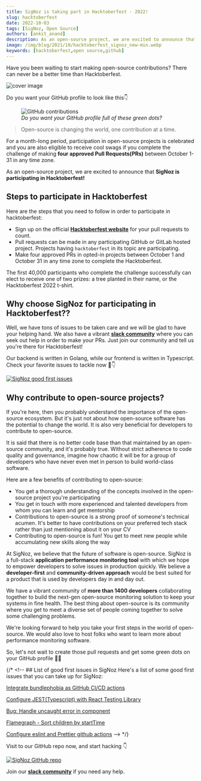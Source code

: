 ```yaml
---
title: SigNoz is taking part in Hacktoberfest - 2022!
slug: hacktoberfest
date: 2022-10-03
tags: [SigNoz, Open Source]
authors: [ankit_anand]
description: As an open-source project, we are excited to announce that SigNoz is participating in Hacktoberfest 2022!..
image: /img/blog/2021/10/hacktoberfest_signoz_new-min.webp
keywords: [hacktoberfest,open source,github]
---
```

Have you been waiting to start making open-source contributions? There can never be a better time than Hacktoberfest.



![cover image](/img/blog/2021/10/hacktoberfest_signoz_new-min.webp)


Do you want your GitHub profile to look like this👇

<figure data-zoomable>
    <img src="/img/blog/2021/10/github_contributions-min.webp" alt="GitHub contributions"/>
    <figcaption><i>Do you want your GitHub profile full of these green dots?</i></figcaption>
</figure>


>Open-source is changing the world, one contribution at a time.

For a month-long period, participation in open-source projects is celebrated and you are also eligible to receive cool swags if you complete the challenge of making **four approved Pull Requests(PRs)** between October 1-31 in any time zone.

As an open-source project, we are excited to announce that **SigNoz is participating in Hacktoberfest!**

## Steps to participate in Hacktoberfest
Here are the steps that you need to follow in order to participate in hacktoberfest:

- Sign up on the official **[Hacktoberfest website](https://hacktoberfest.com/)** for your pull requests to count.
- Pull requests can be made in any participating GitHub or GitLab hosted project. Projects having `hacktoberfest` in its topic are participating.
- Make four approved PRs in opted-in projects between October 1 and October 31 in any time zone to complete the Hacktoberfest.

The first 40,000 participants who complete the challenge successfully can elect to receive one of two prizes: a tree planted in their name, or the Hacktoberfest 2022 t-shirt.

## Why choose SigNoz for participating in Hacktoberfest??
Well, we have tons of issues to be taken care and we will be glad to have your helping hand. We also have a vibrant **[slack community](https://signoz.io/slack)** where you can seek out help in order to make your PRs. Just join our community and tell us you're there for Hacktoberfest!

Our backend is written in Golang, while our frontend is written in Typescript. Check your favorite issues to tackle now 🤺👇

[![SigNoz good first issues](/img/blog/2021/10/hacktoberfest_signoz_first_issues.webp)](https://github.com/SigNoz/signoz/issues?q=is%3Aissue+is%3Aopen+label%3A%22good+first+issue%22)

## Why contribute to open-source projects?
If you're here, then you probably understand the importance of the open-source ecosystem. But it's just not about how open-source software has the potential to change the world. It is also very beneficial for developers to contribute to open-source.

 It is said that there is no better code base than that maintained by an open-source community, and it's probably true. Without strict adherence to code quality and governance, imagine how chaotic it will be for a group of developers who have never even met in person to build world-class software.

Here are a few benefits of contributing to open-source:

- You get a thorough understanding of the concepts involved in the open-source project you're participating
- You get in touch with more experienced and talented developers from whom you can learn and get mentorship
- Contributions to open-source is a strong proof of someone's technical acumen. It's better to have contributions on your preferred tech stack rather than just mentioning about it on your CV
- Contributing to open-source is fun! You get to meet new people while accumulating new skills along the way

At SigNoz, we believe that the future of software is open-source. SigNoz is a full-stack **application performance monitoring tool** with which we hope to empower developers to solve issues in production quickly. We believe a **developer-first** and **community-driven approach** would be best suited for a product that is used by developers day in and day out.

We have a vibrant community of **more than 1400 developers** collaborating together to build the next-gen open-source monitoring solution to keep your systems in fine health. The best thing about open-source is its community where you get to meet a diverse set of people coming together to solve some challenging problems.

We're looking forward to help you take your first steps in the world of open-source. We would also love to host folks who want to learn more about performance monitoring software.

So, let's not wait to create those pull requests and get some green dots on your GitHub profile 🥳🎉

{/* <!-- ## List of good first issues in SigNoz
Here's a list of some good first issues that you can take up for SigNoz:

[Integrate bundlephobia as GitHub CI/CD actions](https://github.com/SigNoz/signoz/issues/319)

[Configure JEST(Typescript) with React Testing Library](https://github.com/SigNoz/signoz/issues/312)

[Bug: Handle uncaught error in component](https://github.com/SigNoz/signoz/issues/227)

[Flamegraph - Sort children by startTime](https://github.com/SigNoz/signoz/issues/178)

[Configure eslint and Prettier github actions](https://github.com/SigNoz/signoz/issues/280) --> */}

Visit to our GitHub repo now, and start hacking 👇

[![SigNoz GitHub repo](/img/blog/common/signoz_github.webp)](https://github.com/SigNoz/signoz)

Join our **[slack community](https://signoz.io/slack)** if you need any help.
